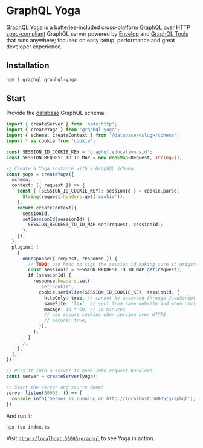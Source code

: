 # GraphQL Yoga

[GraphQL Yoga](https://the-guild.dev/graphql/yoga-server) is a batteries-included cross-platform [GraphQL over HTTP spec-compliant](https://github.com/enisdenjo/graphql-http/tree/master/implementations/graphql-yoga) GraphQL server powered by [Envelop](https://envelop.dev) and [GraphQL Tools](https://graphql-tools.com) that runs anywhere; focused on easy setup, performance and great developer experience.

## Installation

```sh
npm i graphql graphql-yoga
```

## Start

Provide the [database](/database/introduction) GraphQL schema.

```ts filename="examples/server/graphql-yoga/index.ts"
import { createServer } from 'node:http';
import { createYoga } from 'graphql-yoga';
import { schema, createContext } from '@database/<slug>/schema';
import * as cookie from 'cookie';

const SESSION_ID_COOKIE_KEY = 'graphql.education.sid';
const SESSION_REQUEST_TO_ID_MAP = new WeakMap<Request, string>();

// Create a Yoga instance with a GraphQL schema.
const yoga = createYoga({
  schema,
  context: ({ request }) => {
    const { [SESSION_ID_COOKIE_KEY]: sessionId } = cookie.parse(
      String(request.headers.get('cookie')),
    );
    return createContext({
      sessionId,
      setSessionId(sessionId) {
        SESSION_REQUEST_TO_ID_MAP.set(request, sessionId);
      },
    });
  },
  plugins: [
    {
      onResponse({ request, response }) {
        // TODO: use hmac to sign the session id making sure it originated from us
        const sessionId = SESSION_REQUEST_TO_ID_MAP.get(request);
        if (sessionId) {
          response.headers.set(
            'set-cookie',
            cookie.serialize(SESSION_ID_COOKIE_KEY, sessionId, {
              httpOnly: true, // cannot be accessed through JavaScript by browsers
              sameSite: 'lax', // sent from same website and when navigating to the website
              maxAge: 10 * 60, // 10 minutes
              // use secure cookies when serving over HTTPS
              // secure: true,
            }),
          );
        }
      },
    },
  ],
});

// Pass it into a server to hook into request handlers.
const server = createServer(yoga);

// Start the server and you're done!
server.listen(50005, () => {
  console.info('Server is running on http://localhost:50005/graphql');
});
```

And run it:

```sh
npx tsx index.ts
```

Visit [`http://localhost:50005/graphql`](http://localhost:50005/graphql) to see Yoga in action.
